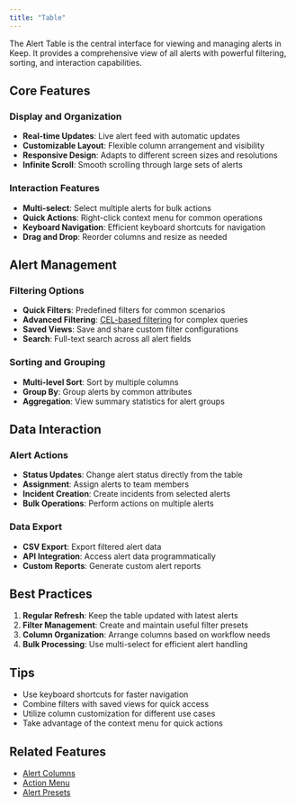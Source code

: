```yaml
---
title: "Table"
---
```


The Alert Table is the central interface for viewing and managing alerts in Keep. It provides a comprehensive view of all alerts with powerful filtering, sorting, and interaction capabilities.

## Core Features

### Display and Organization
- **Real-time Updates**: Live alert feed with automatic updates
- **Customizable Layout**: Flexible column arrangement and visibility
- **Responsive Design**: Adapts to different screen sizes and resolutions
- **Infinite Scroll**: Smooth scrolling through large sets of alerts

### Interaction Features
- **Multi-select**: Select multiple alerts for bulk actions
- **Quick Actions**: Right-click context menu for common operations
- **Keyboard Navigation**: Efficient keyboard shortcuts for navigation
- **Drag and Drop**: Reorder columns and resize as needed

## Alert Management

### Filtering Options
- **Quick Filters**: Predefined filters for common scenarios
- **Advanced Filtering**: [CEL-based filtering](/alerts/presets) for complex queries
- **Saved Views**: Save and share custom filter configurations
- **Search**: Full-text search across all alert fields

### Sorting and Grouping
- **Multi-level Sort**: Sort by multiple columns
- **Group By**: Group alerts by common attributes
- **Aggregation**: View summary statistics for alert groups

## Data Interaction

### Alert Actions
- **Status Updates**: Change alert status directly from the table
- **Assignment**: Assign alerts to team members
- **Incident Creation**: Create incidents from selected alerts
- **Bulk Operations**: Perform actions on multiple alerts

### Data Export
- **CSV Export**: Export filtered alert data
- **API Integration**: Access alert data programmatically
- **Custom Reports**: Generate custom alert reports

## Best Practices

1. **Regular Refresh**: Keep the table updated with latest alerts
2. **Filter Management**: Create and maintain useful filter presets
3. **Column Organization**: Arrange columns based on workflow needs
4. **Bulk Processing**: Use multi-select for efficient alert handling

## Tips

- Use keyboard shortcuts for faster navigation
- Combine filters with saved views for quick access
- Utilize column customization for different use cases
- Take advantage of the context menu for quick actions

## Related Features

- [Alert Columns](/alerts/columns)
- [Action Menu](/alerts/actionmenu)
- [Alert Presets](/alerts/presets)
